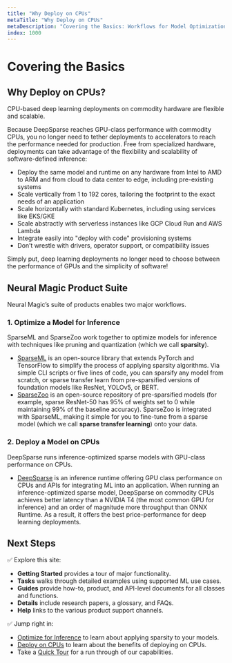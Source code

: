 ```yaml
---
title: "Why Deploy on CPUs"
metaTitle: "Why Deploy on CPUs"
metaDescription: "Covering the Basics: Workflows for Model Optimization and Deployment"
index: 1000
---
```


# Covering the Basics

## **Why Deploy on CPUs?**

CPU-based deep learning deployments on commodity hardware are flexible and scalable.

Because DeepSparse reaches GPU-class performance with commodity CPUs, you no longer need to tether deployments to accelerators to reach the performance needed for production. Free from specialized hardware, deployments can take advantage of the flexibility and scalability of software-defined inference:

* Deploy the same model and runtime on any hardware from Intel to AMD to ARM and from cloud to data center to edge, including pre-existing systems
* Scale vertically from 1 to 192 cores, tailoring the footprint to the exact needs of an application
* Scale horizontally with standard Kubernetes, including using services like EKS/GKE
* Scale abstractly with serverless instances like GCP Cloud Run and AWS Lambda
* Integrate easily into "deploy with code" provisioning systems
* Don’t wrestle with drivers, operator support, or compatibility issues

Simply put, deep learning deployments no longer need to choose between the performance of GPUs and the simplicity of software!

## **Neural Magic Product Suite**

Neural Magic’s suite of products enables two major workflows.

### 1. Optimize a Model for Inference

SparseML and SparseZoo work together to optimize models for inference with techniques like pruning and quantization (which we call **sparsity**).

* [SparseML](https://docs.neuralmagic.com/user-guides/product/sparseml) is an open-source library that extends PyTorch and TensorFlow to simplify the process of applying sparsity algorithms. Via simple CLI scripts or five lines of code, you can sparsify any model from scratch, or sparse transfer learn from pre-sparsified versions of foundation models like ResNet, YOLOv5, or BERT.
* [SparseZoo](https://docs.neuralmagic.com/user-guides/product/sparsezoo) is an open-source repository of pre-sparsified models (for example, sparse ResNet-50 has 95% of weights set to 0 while maintaining 99% of the baseline accuracy). SparseZoo is integrated with SparseML, making it simple for you to fine-tune from a sparse model (which we call **sparse transfer learning**) onto your data.

### 2. Deploy a Model on CPUs

DeepSparse runs inference-optimized sparse models with GPU-class performance on CPUs.

* [DeepSparse](https://docs.neuralmagic.com/user-guides/product/deepsparse) is an inference runtime offering GPU class performance on CPUs and APIs for integrating ML into an application. When running an inference-optimized sparse model, DeepSparse on commodity CPUs achieves better latency than a NVIDIA T4 (the most common GPU for inference) and an order of magnitude more throughput than ONNX Runtime. As a result, it offers the best price-performance for deep learning deployments.

## Next Steps

✅ Explore this site:

* **Getting Started** provides a tour of major functionality.
* **Tasks** walks through detailed examples using supported ML use cases.
* **Guides** provide how-to, product, and API-level documents for all classes and functions.
* **Details** include research papers, a glossary, and FAQs.
* **Help** links to the various product support channels.

✅ Jump right in:

* [Optimize for Inference](https://docs.neuralmagic.com/user-guides/conceptual/optimizing-model-inference) to learn about applying sparsity to your models.
* [Deploy on CPUs](https://docs.neuralmagic.com/user-guides/conceptual/deploying-cpus) to learn about the benefits of deploying on CPUs.
* Take a [Quick Tour](https://docs.neuralmagic.com/user-guides/conceptual/quick-tour) for a run through of our capabilities.
